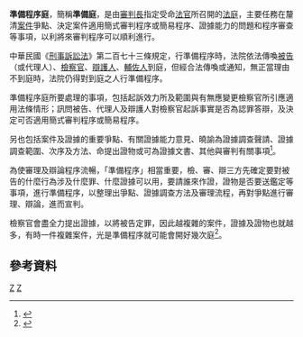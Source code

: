 '''準備程序庭'''，簡稱'''準備庭'''，是由[[審判長|審判長]]指定受命[[法官|法官]]所召開的[[法庭|法庭]]，主要任務在釐清[[案件|案件]]爭點、決定案件適用簡式審判程序或簡易程序、證據能力的問題和程序審查等事項，以利將來審判程序可以順利進行。

中華民國《[[刑事訴訟法|刑事訴訟法]]》第二百七十三條規定，行準備程序時，法院依法傳喚[[被告|被告]]（或代理人）、[[檢察官|檢察官]]、[[辯護人|辯護人]]、[[輔佐人|輔佐人]]到庭，但經合法傳喚或通知，無正當理由不到庭時，法院仍得對到庭之人行準備程序。

準備程序庭所要處理的事項，包括起訴效力所及範圍與有無應變更檢察官所引應適用法條情形；訊問被告、代理人及辯護人對檢察官起訴事實是否為認罪答辯，及決定可否適用簡式審判程序或簡易程序。

另也包括案件及證據的重要爭點、有關證據能力意見、曉諭為證據調查聲請、證據調查範圍、次序及方法、命提出證物或可為證據文書、其他與審判有關事項<ref>{{cite web|url=http://www.epochtimes.com/b5/6/12/15/n1557941.htm|publisher=大紀元|title=中央社新聞小百科：準備程序庭|date=2006-12-15|accessdate=2011-02-18|archive-date=2012-01-12|archive-url=https://web.archive.org/web/20120112022043/http://www.epochtimes.com/b5/6/12/15/n1557941.htm|dead-url=no}}</ref>。

為使審理及辯論程序流暢，「準備程序」相當重要，檢、審、辯三方先確定要對被告的什麼行為涉及什麼罪、什麼證據可以用，要請誰來作證，證物是否要送鑑定等事項，進行準備程序，以整理出爭點、證據調查方法及審理流程，再對爭點進行審理、辯論，進而宣判。 

檢察官會盡全力提出證據，以將被告定罪，因此越複雜的案件，證據及證物也就越多，有時一件複雜案件，光是準備程序就可能會開好幾次庭<ref>{{cite web|url=http://www.nownews.com/2006/12/15/91-2028203.htm|publisher=NOWnews|title=新聞小辭典／準備程序庭|date=2006-12-15}}</ref>。

==參考資料==
<div class="references-small">
<references />
</div>

[[Category:程序法学|Z]]
[[Category:司法|Z]]